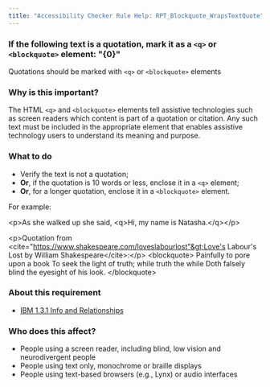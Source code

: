 ```yaml
---
title: "Accessibility Checker Rule Help: RPT_Blockquote_WrapsTextQuote"
---
```


<div className="toolHelp">
<Row>
<Column colLg={16} colMd={8} colSm={4} className="toolHead">

### If the following text is a quotation, mark it as a `<q>` or `<blockquote>` element: "{0}"

<div id="locLevel"></div>

Quotations should be marked with `<q>` or `<blockquote>` elements

</Column>
</Row>
<Row>
<Column colLg={11} colMd={5} colSm={4} className="toolMain">

### Why is this important?

The HTML `<q>` and `<blockquote>` elements tell assistive technologies such as screen readers which content is part of a quotation or citation. Any such text must be included in the appropriate element that enables assistive technology users to understand its meaning and purpose.

<div id="locSnippet"></div>

### What to do

 * Verify the text is not a quotation;
 * **Or**, if the quotation is 10 words or less, enclose it in a `<q>` element;
 * **Or**, for a longer quotation, enclose it in a `<blockquote>` element.

For example:

<CodeSnippet type="multi" light={true}>&lt;p&gt;As she walked up she said, &lt;q&gt;Hi, my name is Natasha.&lt;/q&gt;&lt;/p&gt;
    
&lt;p&gt;Quotation from &lt;cite="https://www.shakespeare.com/loveslabourlost"&gt;Love's Labour's Lost by William Shakespeare&lt;/cite&gt;:&lt;/p&gt;
&lt;blockquote&gt;
    Painfully to pore upon a book
    To seek the light of truth; while truth the while
    Doth falsely blind the eyesight of his look.
&lt;/blockquote&gt;</CodeSnippet>

</Column>
<Column colLg={5} colMd={3} colSm={4} className="toolLeft">

### About this requirement

* [IBM 1.3.1 Info and Relationships](https://www.ibm.com/able/requirements/requirements/#1_3_1)

### Who does this affect?

 * People using a screen reader, including blind, low vision and neurodivergent people
 * People using text only, monochrome or braille displays
 * People using text-based browsers (e.g., Lynx) or audio interfaces

</Column>
</Row>
</div>


